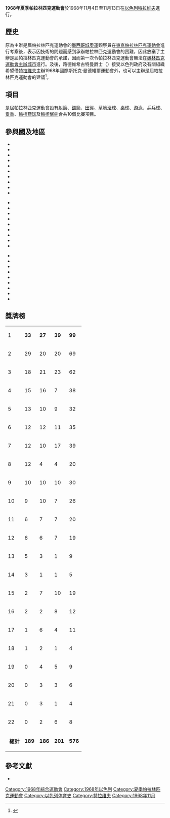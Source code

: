 {{noteTA|G1=Sports|G2=IT}}
{{Paralympics infobox|1968|Summer|
|Name = 第三屆夏季殘疾人奧林匹克運動會
|Logo = 
|Host city = {{ISR}}[[特拉維夫|特拉維夫]]
|Nations participating = 29
|Athletes participating = 750
|Events = 10大項181小項
|Opening ceremony =1968年11月4日
|Closing ceremony =1968年11月13日
|Officially opened by =[[以色列副總理|以色列副總理]][[伊加尔·阿隆|伊加尔·阿隆]]
|Paralympic Stadium= [[希伯萊大學體育場|希伯萊大學體育場]]
}}
{{Location map+|Israel|width=250|float=none}
 |alt=Location of Tel Aviv,Israel
 |caption=特拉维夫在以色列的位置
 |places=
  {{Location map~ | Israel
   | label = 特拉维夫
   | background=white
    | lat_deg = 32.08
    | lon_deg = 34.80}}
    | link=[[特拉维夫|特拉维夫]]
}}
'''1968年夏季帕拉林匹克運動會'''於1968年11月4日至11月13日在[[以色列|以色列]][[特拉維夫|特拉維夫]]進行。

== 歷史 ==
原為主辦是屆帕拉林匹克運動會的[[墨西哥城奧運|墨西哥城奧運]]觀察員在[[1964年夏季帕拉林匹克運動會|東京帕拉林匹克運動會]]進行考察後，表示因技術的問題而感到承辦帕拉林匹克運動會的困難，因此放棄了主辦是屆帕拉林匹克運動會的承諾，因而第一次令帕拉林匹克運動會無法在[[奧林匹克運動會主辦城市|奧林匹克運動會主辦城市]]進行。及後，路德維希古特曼爵士（{{lang|en|Sir Ludwig Guttmann}}）接受以色列政府及有關組織希望借[[特拉維夫|特拉維夫]]主辦1968年國際斯托克·曼德維爾運動會外，也可以主辦是屆帕拉林匹克運動會的建議<ref>{{zh-hant}}{{cite web |title=Tel Aviv 1968 |publisher=國際帕拉林匹克委員會 |accessdate=2010年8月6日 |url=http://www.paralympic.org/Paralympic_Games/Past_Games/Tel_Aviv_1968/index.html |archive-date=2012年1月19日 |archive-url=https://web.archive.org/web/20120119073149/http://www.paralympic.org/Paralympic_Games/Past_Games/Tel_Aviv_1968/index.html |dead-url=no }}</ref>。

== 項目 ==
是屆帕拉林匹克運動會設有[[射箭|射箭]]、[[鏢箭|鏢箭]]、[[田徑|田徑]]、[[草地滾球|草地滾球]]、[[桌球|桌球]]、[[游泳|游泳]]、[[乒乓球|乒乓球]]、[[舉重|舉重]]、[[輪椅籃球|輪椅籃球]]及[[輪椅擊劍|輪椅擊劍]]合共10個比賽項目。

== 參與國及地區 ==
{{col-begin}}
{{col-3}}
* {{flagIPCteam|ARG|1968年夏季}}
* {{flagIPCteam|AUS|1968年夏季}}
* {{flagIPCteam|AUT|1968年夏季}}
* {{flagIPCteam|BEL|1968年夏季}}
* {{flagIPCteam|CAN|1968年夏季}}
* {{flagIPCteam|DEN|1968年夏季}}
* {{flagIPCteam|ETH|1968年夏季}}
* {{flagIPCteam|FIN|1968年夏季}}
* {{flagIPCteam|FRA|1968年夏季}}
* {{flagIPCteam|GBR|1968年夏季}}
{{col-3}}
* {{flagIPCteam|IND|1968年夏季}}
* {{flagIPCteam|IRL|1968年夏季}}
* {{flagIPCteam|ISR|1968年夏季}}
* {{flagIPCteam|ITA|1968年夏季}}
* {{flagIPCteam|JAM|1968年夏季}}
* {{flagIPCteam|JPN|1968年夏季}}
* {{flagIPCteam|MLT|1968年夏季}}
* {{flagIPCteam|NED|1968年夏季}}
* {{flagIPCteam|NZL|1968年夏季}}
{{col-3}}
* {{flagIPCteam|NOR|1968年夏季}}
* {{flagIPCteam|RHO|1968年夏季}}
* {{flagIPCteam|RSA|1968年夏季}}
* {{flagIPCteam|KOR|1968年夏季}}
* {{flagIPCteam|ESP|1968年夏季}}
* {{flagIPCteam|SWE|1968年夏季}}
* {{flagIPCteam|SUI|1968年夏季}}
* {{flagIPCteam|USA|1968年夏季}}
* {{flagIPCteam|FRG|1968年夏季}}
{{col-end}}

== 獎牌榜 ==
{| {{RankedMedalTable}}
|-
|1 || align=left|{{flagIPCteam|USA|1968年夏季}} || '''33''' || '''27''' || '''39''' || '''99'''
|-
|2 || align=left|{{flagIPCteam|GBR|1968年夏季}} || 29 || 20 || 20 || 69
|-bgcolor=ccccff
|3 || align=left|{{flagIPCteam|ISR|1968年夏季}} || 18 || 21 || 23 || 62
|-
|4 || align=left|{{flagIPCteam|AUS|1968年夏季}} || 15 || 16 || 7 || 38
|-
|5 || align=left|{{flagIPCteam|FRA|1968年夏季}} || 13 || 10 || 9 || 32
|-
|6 || align=left|{{flagIPCteam|FRG|1968年夏季}} || 12 || 12 || 11 || 35
|-
|7 || align=left|{{flagIPCteam|ITA|1968年夏季}} || 12 || 10 || 17 || 39
|-
|8 || align=left|{{flagIPCteam|NED|1968年夏季}} || 12 || 4 || 4 || 20
|-
|9 || align=left|{{flagIPCteam|ARG|1968年夏季}} || 10 || 10 || 10 || 30
|-
|10 || align=left|{{flagIPCteam|RSA|1968年夏季}} || 9 || 10 || 7 || 26
|-
|11 || align=left|{{flagIPCteam|RHO|1968年夏季}} || 6 || 7 || 7 || 20
|-
|12 || align=left|{{flagIPCteam|CAN|1968年夏季}} || 6 || 6 || 7 || 19
|-
|13 || align=left|{{flagIPCteam|NOR|1968年夏季}} || 5 || 3 || 1 || 9
|-
|14 || align=left|{{flagIPCteam|JAM|1968年夏季}} || 3 || 1 || 1 || 5
|-
|15 || align=left|{{flagIPCteam|AUT|1968年夏季}} || 2 || 7 || 10 || 19
|-
|16 || align=left|{{flagIPCteam|JPN|1968年夏季}} || 2 || 2 || 8 || 12
|-
|17 || align=left|{{flagIPCteam|SWE|1968年夏季}} || 1 || 6 || 4 || 11
|-
|18 || align=left|{{flagIPCteam|NZL|1968年夏季}} || 1 || 2 || 1 || 4
|-
|19 || align=left|{{flagIPCteam|IRL|1968年夏季}} || 0 || 4 || 5 || 9
|-
|20 || align=left|{{flagIPCteam|BEL|1968年夏季}} || 0 || 3 || 3 || 6
|-
|21 || align=left|{{flagIPCteam|ESP|1968年夏季}} || 0 || 3 || 1 || 4
|-
|22 || align=left|{{flagIPCteam|SUI|1968年夏季}} || 0 || 2 || 6 || 8
|-
| colspan=2 align=right |'''總計''' || '''189''' || '''186''' || '''201''' || '''576'''
|}

== 參考文獻 ==
<div class="references-small">
<references></references>
* {{cite book|author=國際帕拉林匹克委員會 |title=III Paralympic Games |year=1987 |publisher=國際帕拉林匹克委員會  |location=波恩 }}
</div>

{{残疾人奥林匹克运动会}}

[[Category:1968年綜合運動會|Category:1968年綜合運動會]]
[[Category:1968年以色列|Category:1968年以色列]]
[[Category:夏季帕拉林匹克運動會|Category:夏季帕拉林匹克運動會]]
[[Category:以色列体育史|Category:以色列体育史]]
[[Category:特拉维夫|Category:特拉维夫]]
[[Category:1968年11月|Category:1968年11月]]